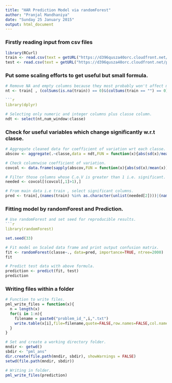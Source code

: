 ```yaml
---
title: "HAR Prediction Model via randomForest"
author: "Pranjal Mandhaniya"
date: "Sunday 25 January 2015"
output: html_document
---
```


### Firstly reading input from csv files

```r
library(RCurl)
train <- read.csv(text = getURL("https://d396qusza40orc.cloudfront.net/predmachlearn/pml-training.csv"))
test <- read.csv(text = getURL("https://d396qusza40orc.cloudfront.net/predmachlearn/pml-testing.csv"))

```

### Put some scaling efforts to get useful but small formula.

```r
# Remove NA and empty columns because they most probably won't affect much.
nt <- train[ , (colSums(is.na(train)) == 0)&(colSums(train == "") == 0)]

```r
library(dplyr)
```
```r
# Selecting only numeric and integer columns plus classe column. 
ndt <- select(nt,num_window:classe) 
```

### Check for useful variables which change significantly w.r.t classe.

```r
# Aggregate cleaned data for coefficient of variation wrt each classe.
abscov <- aggregate(.~classe,data = ndt,FUN = function(x){abs(sd(x)/mean(x))})

# Check columnwise coefficient of variation.
covcol <- data.frame(sapply(abscov,FUN = function(x){abs(sd(x)/mean(x))}),names(abscov))

# Filter those columns whose C.o.V is greater than 1 i.e. significant.
needed <- covcol[(covcol[,1]>1),]

# From main data i.e train , select significant columns.
pred <- train[,(names(train) %in% as.character(unlist(needed[2])))|(names(train)=="classe")]
```

### Fitting model by randomForest and Prediction.
```r
# Use randomForest and set seed for reproducible results.
```r
library(randomForest)
```
```r
set.seed(33)

# Fit model on Scaled data frame and print output confusion matrix.
fit <- randomForest(classe~., data=pred, importance=TRUE, ntree=2000)
fit

# Predict test data with above formula.
prediction <- predict(fit, test)
prediction
```

### Writing files within a folder
```r
# Function to write files.
pml_write_files = function(x){
  n = length(x)
  for(i in 1:n){
    filename = paste0("problem_id_",i,".txt")
    write.table(x[i],file=filename,quote=FALSE,row.names=FALSE,col.names=FALSE)
  }
}

# Set and create a working directory folder.
mndir <- getwd()
sbdir <- "pml_ans"
dir.create(file.path(mndir, sbdir), showWarnings = FALSE)
setwd(file.path(mndir, sbdir))

# Writing in folder.
pml_write_files(prediction)
```
